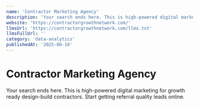 ```yaml
---
name: 'Contractor Marketing Agency'
description: 'Your search ends here. This is high-powered digital marketing for growth ready design-build contractors. Start getting referral quality leads online.'
website: 'https://contractorgrowthnetwork.com/'
llmsUrl: 'https://contractorgrowthnetwork.com/llms.txt'
llmsFullUrl: ''
category: 'data-analytics'
publishedAt: '2025-06-16'
---
```


# Contractor Marketing Agency

Your search ends here. This is high-powered digital marketing for growth ready design-build contractors. Start getting referral quality leads online.
